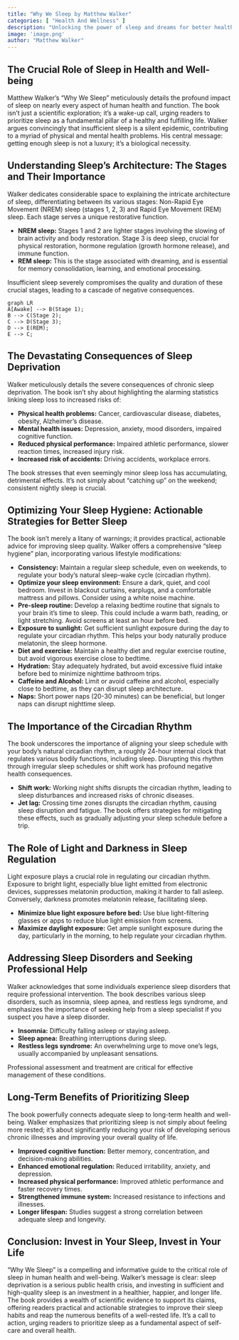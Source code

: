 ```yaml
---
title: "Why We Sleep by Matthew Walker"
categories: [ "Health And Wellness" ]
description: "Unlocking the power of sleep and dreams for better health"
image: 'image.png'
author: "Matthew Walker"
---
```

## The Crucial Role of Sleep in Health and Well-being

Matthew Walker's "Why We Sleep" meticulously details the profound impact of sleep on nearly every aspect of human health and function.  The book isn't just a scientific exploration; it's a wake-up call, urging readers to prioritize sleep as a fundamental pillar of a healthy and fulfilling life.  Walker argues convincingly that insufficient sleep is a silent epidemic, contributing to a myriad of physical and mental health problems.  His central message:  getting enough sleep is not a luxury; it's a biological necessity.

## Understanding Sleep's Architecture: The Stages and Their Importance

Walker dedicates considerable space to explaining the intricate architecture of sleep, differentiating between its various stages:  Non-Rapid Eye Movement (NREM) sleep (stages 1, 2, 3) and Rapid Eye Movement (REM) sleep.  Each stage serves a unique restorative function.

* **NREM sleep:** Stages 1 and 2 are lighter stages involving the slowing of brain activity and body restoration. Stage 3 is deep sleep, crucial for physical restoration, hormone regulation (growth hormone release), and immune function.
* **REM sleep:** This is the stage associated with dreaming, and is essential for memory consolidation, learning, and emotional processing.

Insufficient sleep severely compromises the quality and duration of these crucial stages, leading to a cascade of negative consequences.


```mermaid
graph LR
A[Awake] --> B(Stage 1);
B --> C(Stage 2);
C --> D(Stage 3);
D --> E(REM);
E --> C;
```

## The Devastating Consequences of Sleep Deprivation

Walker meticulously details the severe consequences of chronic sleep deprivation.  The book isn't shy about highlighting the alarming statistics linking sleep loss to increased risks of:

* **Physical health problems:** Cancer, cardiovascular disease, diabetes, obesity, Alzheimer's disease.
* **Mental health issues:** Depression, anxiety, mood disorders, impaired cognitive function.
* **Reduced physical performance:** Impaired athletic performance, slower reaction times, increased injury risk.
* **Increased risk of accidents:**  Driving accidents, workplace errors.

The book stresses that even seemingly minor sleep loss has accumulating, detrimental effects.  It's not simply about "catching up" on the weekend; consistent nightly sleep is crucial.


## Optimizing Your Sleep Hygiene:  Actionable Strategies for Better Sleep

The book isn't merely a litany of warnings; it provides practical, actionable advice for improving sleep quality.  Walker offers a comprehensive "sleep hygiene" plan, incorporating various lifestyle modifications:

* **Consistency:** Maintain a regular sleep schedule, even on weekends, to regulate your body's natural sleep-wake cycle (circadian rhythm).
* **Optimize your sleep environment:**  Ensure a dark, quiet, and cool bedroom. Invest in blackout curtains, earplugs, and a comfortable mattress and pillows.  Consider using a white noise machine.
* **Pre-sleep routine:** Develop a relaxing bedtime routine that signals to your brain it's time to sleep. This could include a warm bath, reading, or light stretching. Avoid screens at least an hour before bed.
* **Exposure to sunlight:** Get sufficient sunlight exposure during the day to regulate your circadian rhythm. This helps your body naturally produce melatonin, the sleep hormone.
* **Diet and exercise:** Maintain a healthy diet and regular exercise routine, but avoid vigorous exercise close to bedtime.
* **Hydration:** Stay adequately hydrated, but avoid excessive fluid intake before bed to minimize nighttime bathroom trips.
* **Caffeine and Alcohol:** Limit or avoid caffeine and alcohol, especially close to bedtime, as they can disrupt sleep architecture.
* **Naps:**  Short power naps (20-30 minutes) can be beneficial, but longer naps can disrupt nighttime sleep.

## The Importance of the Circadian Rhythm

The book underscores the importance of aligning your sleep schedule with your body's natural circadian rhythm, a roughly 24-hour internal clock that regulates various bodily functions, including sleep.  Disrupting this rhythm through irregular sleep schedules or shift work has profound negative health consequences.

* **Shift work:** Working night shifts disrupts the circadian rhythm, leading to sleep disturbances and increased risks of chronic diseases.
* **Jet lag:** Crossing time zones disrupts the circadian rhythm, causing sleep disruption and fatigue.  The book offers strategies for mitigating these effects, such as gradually adjusting your sleep schedule before a trip.

## The Role of Light and Darkness in Sleep Regulation

Light exposure plays a crucial role in regulating our circadian rhythm.  Exposure to bright light, especially blue light emitted from electronic devices, suppresses melatonin production, making it harder to fall asleep. Conversely, darkness promotes melatonin release, facilitating sleep.

* **Minimize blue light exposure before bed:** Use blue light-filtering glasses or apps to reduce blue light emission from screens.
* **Maximize daylight exposure:**  Get ample sunlight exposure during the day, particularly in the morning, to help regulate your circadian rhythm.


## Addressing Sleep Disorders and Seeking Professional Help

Walker acknowledges that some individuals experience sleep disorders that require professional intervention.  The book describes various sleep disorders, such as insomnia, sleep apnea, and restless legs syndrome, and emphasizes the importance of seeking help from a sleep specialist if you suspect you have a sleep disorder.

* **Insomnia:**  Difficulty falling asleep or staying asleep.
* **Sleep apnea:**  Breathing interruptions during sleep.
* **Restless legs syndrome:** An overwhelming urge to move one's legs, usually accompanied by unpleasant sensations.

Professional assessment and treatment are critical for effective management of these conditions.


## Long-Term Benefits of Prioritizing Sleep

The book powerfully connects adequate sleep to long-term health and well-being. Walker emphasizes that prioritizing sleep is not simply about feeling more rested; it's about significantly reducing your risk of developing serious chronic illnesses and improving your overall quality of life.

* **Improved cognitive function:** Better memory, concentration, and decision-making abilities.
* **Enhanced emotional regulation:** Reduced irritability, anxiety, and depression.
* **Increased physical performance:**  Improved athletic performance and faster recovery times.
* **Strengthened immune system:** Increased resistance to infections and illnesses.
* **Longer lifespan:** Studies suggest a strong correlation between adequate sleep and longevity.



## Conclusion:  Invest in Your Sleep, Invest in Your Life

"Why We Sleep" is a compelling and informative guide to the critical role of sleep in human health and well-being.  Walker's message is clear:  sleep deprivation is a serious public health crisis, and investing in sufficient and high-quality sleep is an investment in a healthier, happier, and longer life. The book provides a wealth of scientific evidence to support its claims, offering readers practical and actionable strategies to improve their sleep habits and reap the numerous benefits of a well-rested life.  It's a call to action, urging readers to prioritize sleep as a fundamental aspect of self-care and overall health.

